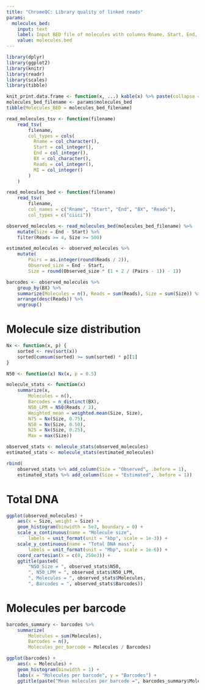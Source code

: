 ```yaml
---
title: "ChromeQC: Library quality of linked reads"
params:
  molecules_bed:
    input: text
    label: Input BED file of molecules with columns Rname, Start, End, BX, Number_reads
    value: molecules.bed
---
```


```r
library(dplyr)
library(ggplot2)
library(knitr)
library(readr)
library(scales)
library(tibble)

knit_print.data.frame <- function(x, ...) kable(x) %>% paste(collapse = "\n") %>% asis_output
molecules_bed_filename <- params$molecules_bed
tibble(Molecules_BED = molecules_bed_filename)
```

```r
read_molecules_tsv <- function(filename)
	read_tsv(
		filename,
		col_types = cols(
		  Rname = col_character(),
		  Start = col_integer(),
		  End = col_integer(),
		  BX = col_character(),
		  Reads = col_integer(),
		  MI = col_integer()
		)
	)

read_molecules_bed <- function(filename)
	read_tsv(
		filename,
		col_names = c("Rname", "Start", "End", "BX", "Reads"),
		col_types = c("ciici"))

observed_molecules <- read_molecules_bed(molecules_bed_filename) %>%
	mutate(Size = End - Start) %>%
	filter(Reads >= 4, Size >= 500)

estimated_molecules <- observed_molecules %>%
	mutate(
		Pairs = as.integer(round(Reads / 2)),
		Observed_size = End - Start,
		Size = round(Observed_size * (1 + 2 / (Pairs - 1)) - 1))

barcodes <- observed_molecules %>%
	group_by(BX) %>%
	summarize(Molecules = n(), Reads = sum(Reads), Size = sum(Size)) %>%
	arrange(desc(Reads)) %>%
	ungroup()
```

# Molecule size distribution
```r
Nx <- function(x, p) {
	sorted <- rev(sort(x))
	sorted[cumsum(sorted) >= sum(sorted) * p][1]
}

N50 <- function(x) Nx(x, p = 0.5)

molecule_stats <- function(x)
	summarize(x,
		Molecules = n(),
		Barcodes = n_distinct(BX),
		N50_LPM = N50(Reads / 2),
		Weighted_mean = weighted.mean(Size, Size),
		N75 = Nx(Size, 0.75),
		N50 = Nx(Size, 0.50),
		N25 = Nx(Size, 0.25),
		Max = max(Size))

observed_stats <- molecule_stats(observed_molecules)
estimated_stats <- molecule_stats(estimated_molecules)

rbind(
	observed_stats %>% add_column(Size = "Observed", .before = 1),
	estimated_stats %>% add_column(Size = "Estimated", .before = 1))
```

# Total DNA
```r
ggplot(observed_molecules) +
	aes(x = Size, weight = Size) +
	geom_histogram(binwidth = 5e3, boundary = 0) +
	scale_x_continuous(name = "Molecule size",
		labels = unit_format(unit = "kbp", scale = 1e-3)) +
	scale_y_continuous(name = "Total DNA mass",
		labels = unit_format(unit = "Mbp", scale = 1e-6)) +
	coord_cartesian(x = c(0, 250e3)) +
	ggtitle(paste0(
		"N50_Size = ", observed_stats$N50,
		", N50_LPM = ", observed_stats$N50_LPM,
		", Molecules = ", observed_stats$Molecules,
		", Barcodes = ", observed_stats$Barcodes))
```

# Molecules per barcode
```r
barcodes_summary <- barcodes %>%
	summarize(
		Molecules = sum(Molecules),
		Barcodes = n(),
		Molecules_per_barcode = Molecules / Barcodes)

ggplot(barcodes) +
	aes(x = Molecules) +
	geom_histogram(binwidth = 1) +
	labs(x = "Molecules per barcode", y = "Barcodes") +
	ggtitle(paste("Mean molecules per barcode =", barcodes_summary$Molecules_per_barcode))
```
